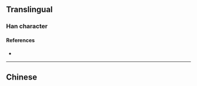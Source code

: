 {{character info/new}}
{{also|滄}}
==Translingual==

===Han character===
{{Han char|rn=85|rad=水|as=04|sn=7|four=|canj=EOSU|ids=⿰氵仓}}

====References====
* {{Han ref|kx=0612.121|hdz=31569.030|uh=6CA7|ud=27815}}

----

==Chinese==
{{zh-see|滄}}
